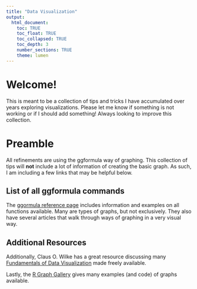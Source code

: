 ```yaml
---
title: "Data Visualization"
output: 
  html_document:
    toc: TRUE
    toc_float: TRUE
    toc_collapsed: TRUE
    toc_depth: 3
    number_sections: TRUE
    theme: lumen
---
```


# Welcome!

This is meant to be a collection of tips and tricks I have accumulated over years exploring visualizations. Please let me know if something is not working or if I should add something! Always looking to improve this collection.

# Preamble

All refinements are using the ggformula way of graphing. This collection of tips will **not** include a lot of information of creating the basic graph. As such, I am including a few links that may be helpful below.

## List of all ggformula commands

The [ggormula reference page](https://www.mosaic-web.org/ggformula/reference/index.html) includes information and examples on all functions available. Many are types of graphs, but not exclusively.  They also have several articles that walk through ways of graphing in a very visual way.

## Additional Resources

Additionally, Claus O. Wilke has a great resource discussing many [Fundamentals of Data Visualization](https://clauswilke.com/dataviz/) made freely available.

Lastly, the [R Graph Gallery](https://r-graph-gallery.com/index.html) gives many examples (and code) of graphs available.
